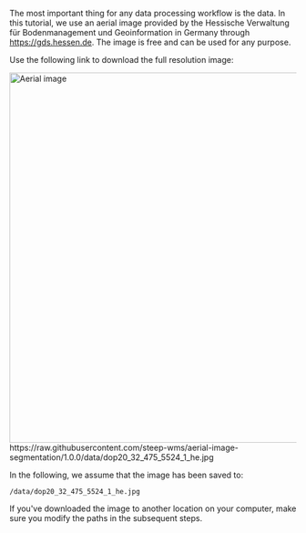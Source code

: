 
The most important thing for any data processing workflow is the data. In this tutorial, we use an aerial image provided by the <Link href="https://hvbg.hessen.de/">Hessische Verwaltung für Bodenmanagement und Geoinformation</Link> in Germany through https://gds.hessen.de. The image is free and can be used for any purpose.

Use the following link to download the full resolution image:

<div className="flex justify-center gap-3">
  <div className="not-prose">
    <img src={`${process.env.basePath}/images/docs/aerial-image-segmentation/aerial-image-mini.jpg`} width="650" height="650" alt="Aerial image" loading="lazy" className="w-16 mt-0.5" />
  </div>
  <div>https://raw.githubusercontent.com/steep-wms/aerial-image-segmentation/1.0.0/data/dop20_32_475_5524_1_he.jpg</div>
</div>

In the following, we assume that the image has been saved to:

`/data/dop20_32_475_5524_1_he.jpg`

If you've downloaded the image to another location on your computer, make sure you modify the paths in the subsequent steps.
